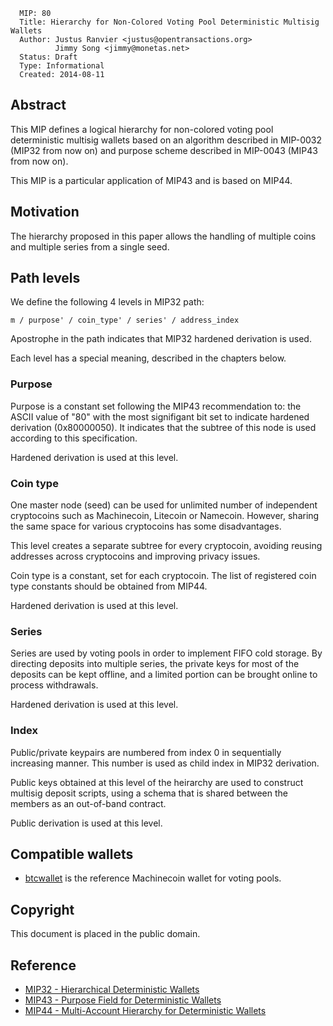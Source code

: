 <pre>
  MIP: 80
  Title: Hierarchy for Non-Colored Voting Pool Deterministic Multisig Wallets
  Author: Justus Ranvier <justus@opentransactions.org>
          Jimmy Song <jimmy@monetas.net>
  Status: Draft
  Type: Informational
  Created: 2014-08-11
</pre>

==Abstract==

This MIP defines a logical hierarchy for non-colored voting pool deterministic multisig wallets based on an algorithm described in MIP-0032 (MIP32 from now on) and purpose scheme described in MIP-0043 (MIP43 from now on).

This MIP is a particular application of MIP43 and is based on MIP44.

==Motivation==

The hierarchy proposed in this paper allows the handling of multiple coins and multiple series from a single seed.

==Path levels==

We define the following 4 levels in MIP32 path:

<pre>
m / purpose' / coin_type' / series' / address_index
</pre>

Apostrophe in the path indicates that MIP32 hardened derivation is used.

Each level has a special meaning, described in the chapters below.

===Purpose===

Purpose is a constant set following the MIP43 recommendation to: the ASCII value of "80" with the most signifigant bit set to indicate hardened derivation (0x80000050). It indicates that the subtree of this node is used according to this specification.

Hardened derivation is used at this level.

===Coin type===

One master node (seed) can be used for unlimited number of independent cryptocoins such as Machinecoin, Litecoin or Namecoin. However, sharing the same space for various cryptocoins has some disadvantages.

This level creates a separate subtree for every cryptocoin, avoiding reusing addresses across cryptocoins and improving privacy issues.

Coin type is a constant, set for each cryptocoin. The list of registered coin type constants should be obtained from MIP44.

Hardened derivation is used at this level.

===Series===

Series are used by voting pools in order to implement FIFO cold storage. By directing deposits into multiple series, the private keys for most of the deposits can be kept offline, and a limited portion can be brought online to process withdrawals.

Hardened derivation is used at this level.

===Index===

Public/private keypairs are numbered from index 0 in sequentially increasing manner. This number is used as child index in MIP32 derivation.

Public keys obtained at this level of the heirarchy are used to construct multisig deposit scripts, using a schema that is shared between the members as an out-of-band contract.

Public derivation is used at this level.

==Compatible wallets==

* [[https://github.com/btcsuite/btcwallet|btcwallet]] is the reference Machinecoin wallet for voting pools.

==Copyright==

This document is placed in the public domain.

==Reference==

* [[mip-0032.mediawiki|MIP32 - Hierarchical Deterministic Wallets]]
* [[mip-0043.mediawiki|MIP43 - Purpose Field for Deterministic Wallets]]
* [[mip-0044.mediawiki|MIP44 - Multi-Account Hierarchy for Deterministic Wallets]]

